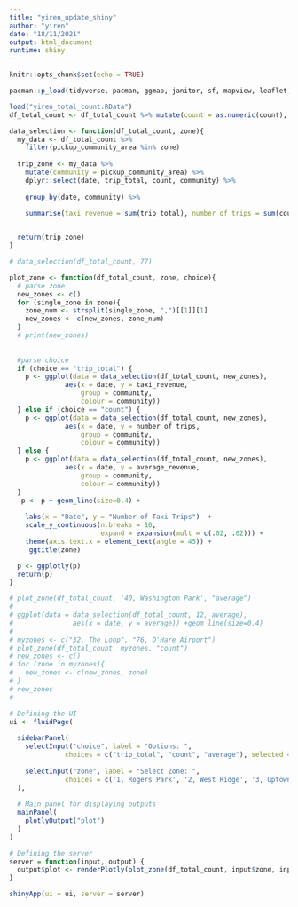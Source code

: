 ```yaml
---
title: "yiren_update_shiny"
author: "yiren"
date: "18/11/2021"
output: html_document
runtime: shiny
---
```


```r
knitr::opts_chunk$set(echo = TRUE)
```


```r
pacman::p_load(tidyverse, pacman, ggmap, janitor, sf, mapview, leaflet, rgdal, RColorBrewer, ggplot2, data.table, readr, qqplotr, GGally, lubridate, raster, spData, spDataLarge, tmap, osmdata, gifski, jsonlite, zoo,gganimate,plotly)
```



```r
load("yiren_total_count.RData")
df_total_count <- df_total_count %>% mutate(count = as.numeric(count), date = ym) %>% dplyr::select(-ym)
```



```r
data_selection <- function(df_total_count, zone){
  my_data <- df_total_count %>%
    filter(pickup_community_area %in% zone)
  
  trip_zone <- my_data %>%
    mutate(community = pickup_community_area) %>%
    dplyr::select(date, trip_total, count, community) %>%
    
    group_by(date, community) %>%
    
    summarise(taxi_revenue = sum(trip_total), number_of_trips = sum(count), average_revenue = taxi_revenue/number_of_trips) # add avg


  return(trip_zone)
}

# data_selection(df_total_count, 77)
```


```r
plot_zone <- function(df_total_count, zone, choice){
  # parse zone
  new_zones <- c()
  for (single_zone in zone){
    zone_num <- strsplit(single_zone, ",")[[1]][1]
    new_zones <- c(new_zones, zone_num)
  }
  # print(new_zones)
  
  
  #parse choice
  if (choice == "trip_total") {
    p <- ggplot(data = data_selection(df_total_count, new_zones),
              aes(x = date, y = taxi_revenue,
                  group = community,
                  colour = community))
  } else if (choice == "count") {
    p <- ggplot(data = data_selection(df_total_count, new_zones),
              aes(x = date, y = number_of_trips,
                  group = community,
                  colour = community))
  } else {
    p <- ggplot(data = data_selection(df_total_count, new_zones),
              aes(x = date, y = average_revenue,
                  group = community,
                  colour = community))
  }
   p <- p + geom_line(size=0.4) +
     
    labs(x = "Date", y = "Number of Taxi Trips")  +
    scale_y_continuous(n.breaks = 10,
                       expand = expansion(mult = c(.02, .02))) +
    theme(axis.text.x = element_text(angle = 45)) +
     ggtitle(zone)

  p <- ggplotly(p)
  return(p)
}

# plot_zone(df_total_count, '40, Washington Park', "average")
# 
# ggplot(data = data_selection(df_total_count, 12, average),
#               aes(x = date, y = average)) +geom_line(size=0.4)
# 
# myzones <- c("32, The Loop", "76, O'Hare Airport")
# plot_zone(df_total_count, myzones, "count")
# new_zones <- c()
# for (zone in myzones){
#   new_zones <- c(new_zones, zone)
# }
# new_zones
#  

```



```r
# Defining the UI
ui <- fluidPage(
  
  sidebarPanel(
    selectInput("choice", label = "Options: ",
              choices = c("trip_total", "count", "average"), selected = "count"),
    
    selectInput("zone", label = "Select Zone: ",
              choices = c('1, Rogers Park', '2, West Ridge', '3, Uptown', '4, Lincoln Square', '5, North Center', '6, Lake View', '7, Lincoln Park', '8, Near North Side', '9, Edison Park', '10, Norwood Park', '11, Jefferson Park', '12, Forest Glen', '13, North Park', '14, Albany Park', '15, Portage Park', '16, Irving Park', '17, Dunning', '18, Montclare', '19, Belmont Cragin', '20, Hermosa', '21, Avondale', '22, Logan Square', '23, Humboldt Park', '24, West Town', '25, Austin', '26, West Garfield Park', '27, East Garfield Park', '28, Near West Side', '29, North Lawndale', '30, South Lawndale', '31, Lower West Side', '32, The Loop', '33, Near South Side', '34, Armour Square', '35, Douglas', '36, Oakland', '37, Fuller Park', '38, Grand Boulevard', '39, Kenwood', '40, Washington Park', '41, Hyde Park', '42, Woodlawn', '43, South Shore', '44, Chatham', '45, Avalon Park', '46, South Chicago', '47, Burnside', '48, Calumet Heights', '49, Roseland', '50, Pullman', '51, South Deering', '52, East Side', '53, West Pullman', '54, Riverdale', '55, Hegewisch', '56, Garfield Ridge', '57, Archer Heights', '58, Brighton Park', '59, McKinley Park', '60, Bridgeport', '61, New City', '62, West Elsdon', '63, Gage Park', '64, Clearing', '65, West Lawn', '66, Chicago Lawn', '67, West Englewood', '68, Englewood', '69, Greater Grand Crossing', '70, Ashburn', '71, Auburn Gresham', '72, Beverly', '73, Washington Heights', '74, Mount Greenwood', '75, Morgan Park', "76, O'Hare Airport", '77, Edgewater'), selected = c("32, The Loop", "76, O'Hare Airport"), multiple = TRUE)
  ),
  
  # Main panel for displaying outputs
  mainPanel(
    plotlyOutput("plot")
  )
)
```


```r
# Defining the server
server = function(input, output) {
  output$plot <- renderPlotly(plot_zone(df_total_count, input$zone, input$choice))
}
```


```r
shinyApp(ui = ui, server = server)
```
